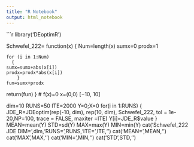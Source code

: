 ```yaml
---
title: "R Notebook"
output: html_notebook
---
```

```r
library('DEoptimR')

Schwefel_222= function(x)
  {
  Num=length(x)
  sumx=0
  prodx=1

	for (i in 1:Num)
	  {
    sumx=sumx+abs(x[i])
    prodx=prodx*abs(x[i])
		}
	fun=sumx+prodx
  return(fun)
  }
# f(x)=0 x=(0,0) [−10, 10]

dim=10
RUNS=50
ITE=2000
Y=0;X=0
for(i in 1:RUNS)
  {
  JDE_R=JDEoptim(rep(-10, dim), rep(10, dim), Schwefel_222,
         tol = 1e-20,NP=100, trace = FALSE,  maxiter =ITE)
  Y[i]=JDE_R$value
  }
MEAN=mean(Y)
STD=sd(Y)
MAX=max(Y)
MIN=min(Y)
cat('Schwefel_222 JDE DIM=',dim,'RUNS=',RUNS,'ITE=',ITE,'\n')
cat('MEAN=',MEAN,'\n')
cat('MAX',MAX,'\n')
cat('MIN=',MIN,'\n')
cat('STD',STD,'\n')
